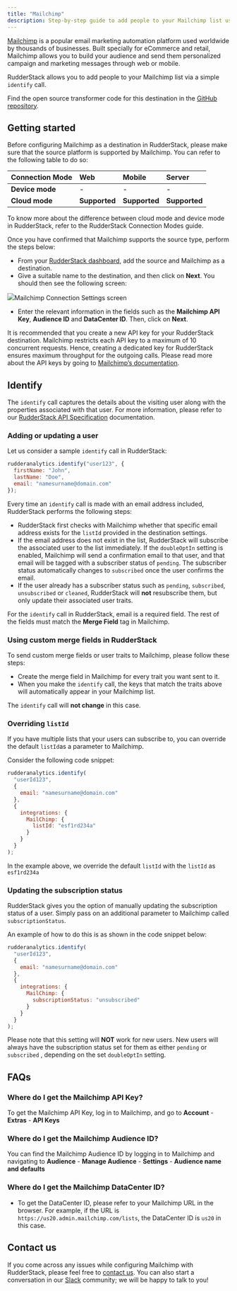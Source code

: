 ```yaml
---
title: "Mailchimp"
description: Step-by-step guide to add people to your Mailchimp list using RudderStack
---
```


[Mailchimp](https://mailchimp.com/) is a popular email marketing automation platform used worldwide by thousands of businesses. Built specially for eCommerce and retail, Mailchimp allows you to build your audience and send them personalized campaign and marketing messages through web or mobile.

RudderStack allows you to add people to your Mailchimp list via a simple `identify` call.

<div class="infoBlock">
Find the open source transformer code for this destination in the <a href="https://github.com/rudderlabs/rudder-transformer/tree/master/v0/destinations/mailchimp">GitHub repository</a>.
</div>

## Getting started

Before configuring Mailchimp as a destination in RudderStack, please make sure that the source platform is supported by Mailchimp. You can refer to the following table to do so:

| **Connection Mode** | **Web**       | **Mobile**    | **Server**    |
| :------------------ | :------------ | :------------ | :------------ |
| **Device mode**     | -             | -             | -             |
| **Cloud mode**      | **Supported** | **Supported** | **Supported** |

<div class="infoBlock">
To know more about the difference between cloud mode and device mode in RudderStack, refer to the <Link to="/tmp-destinations/rudderstack-connection-modes/">RudderStack Connection Modes</Link> guide.
</div>

Once you have confirmed that Mailchimp supports the source type, perform the steps below:

- From your [RudderStack dashboard](https://app.rudderlabs.com/), add the source and Mailchimp as a destination.
- Give a suitable name to the destination, and then click on **Next**. You should then see the following screen:

<img src="../../assets/image (72).png" /><span class="imageTitle">Mailchimp Connection Settings screen</span>

- Enter the relevant information in the fields such as the **Mailchimp API Key**, **Audience ID** and **DataCenter ID**. Then, click on **Next**.

<div class="infoBlock">

It is recommended that you create a new API key for your RudderStack destination. Mailchimp restricts each API key to a maximum of 10 concurrent requests. Hence, creating a dedicated key for RudderStack ensures maximum throughput for the outgoing calls. Please read more about the API keys by going to [Mailchimp’s documentation](https://mailchimp.com/help/about-api-keys/).

</div>

## Identify

The `identify` call captures the details about the visiting user along with the properties associated with that user. For more information, please refer to our [RudderStack API Specification](https://rudderstack.com/docs/rudderstack-api/api-specification/rudderstack-spec/) documentation.

### Adding or updating a user

Let us consider a sample `identify` call in RudderStack:

```javascript
rudderanalytics.identify("user123", {
  firstName: "John",
  lastName: "Doe",
  email: "namesurname@domain.com"
});
```

Every time an `identify` call is made with an email address included, RudderStack performs the following steps:

- RudderStack first checks with Mailchimp whether that specific email address exists for the `listId` provided in the destination settings.
- If the email address does not exist in the list, RudderStack will subscribe the associated user to the list immediately. If the `doubleOptIn` setting is enabled, Mailchimp will send a confirmation email to that user, and that email will be tagged with a subscriber status of `pending`. The subscriber status automatically changes to `subscribed` once the user confirms the email.
- If the user already has a subscriber status such as `pending`, `subscribed`, `unsubscribed` or `cleaned`, RudderStack will **not** resubscribe them, but only update their associated user traits.

<div class="infoBlock">

For the `identify` call in RudderStack, email is a required field. The rest of the fields must match the **Merge Field** tag in Mailchimp.

</div>

### **Using custom merge fields in RudderStack**

To send custom merge fields or user traits to Mailchimp, please follow these steps:

- Create the merge field in Mailchimp for every trait you want sent to it.
- When you make the `identify` call, the keys that match the traits above will automatically appear in your Mailchimp list.

<div class="infoBlock">

The `identify` call will **not change** in this case.

</div>

### Overriding `listId`

If you have multiple lists that your users can subscribe to, you can override the default `listId`as a parameter to Mailchimp.

Consider the following code snippet:

```javascript
rudderanalytics.identify(
  "userId123",
  {
    email: "namesurname@domain.com"
  },
  {
    integrations: {
      MailChimp: {
        listId: "esf1rd234a"
      }
    }
  }
);
```

In the example above, we override the default `listId` with the `listId` as `esf1rd234a`

### Updating the subscription status

RudderStack gives you the option of manually updating the subscription status of a user. Simply pass on an additional parameter to Mailchimp called `subscriptionStatus`.

An example of how to do this is as shown in the code snippet below:

```javascript
rudderanalytics.identify(
  "userId123",
  {
    email: "namesurname@domain.com"
  },
  {
    integrations: {
      MailChimp: {
        subscriptionStatus: "unsubscribed"
      }
    }
  }
);
```

<div class="infoBlock">

Please note that this setting will **NOT** work for new users. New users will always have the subscription status set for them as either `pending` or `subscribed` , depending on the set `doubleOptIn` setting.

</div>

## FAQs

### Where do I get the Mailchimp API Key?

To get the Mailchimp API Key, log in to Mailchimp, and go to **Account** - **Extras** - **API Keys**

### Where do I get the Mailchimp Audience ID?

You can find the Mailchimp Audience ID by logging in to Mailchimp and navigating to **Audience** - **Manage Audience** - **Settings** - **Audience name and defaults**

### Where do I get the Mailchimp DataCenter ID?

- To get the DataCenter ID, please refer to your Mailchimp URL in the browser. For example, if the URL is `https://us20.admin.mailchimp.com/lists`, the DataCenter ID is `us20` in this case.

## Contact us

If you come across any issues while configuring Mailchimp with RudderStack, please feel free to [contact us](mailto:%20docs@rudderstack.com). You can also start a conversation in our [Slack](https://rudderstack.com/join-rudderstack-slack-community) community; we will be happy to talk to you!

